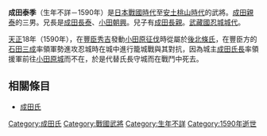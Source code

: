 {{japanese|japanese=成田 泰季|kana=なりた やすすえ|romaji=Narita Yasusue}}
'''成田泰季'''（生年不詳－1590年）是[[日本戰國時代|日本戰國時代]]至[[安土桃山時代|安土桃山時代]]的武將。[[成田親泰|成田親泰]]的三男。兄長是[[成田長泰|成田長泰]]、[[小田朝興|小田朝興]]。兒子有[[成田長親|成田長親]]。[[武藏國|武藏國]][[忍城|忍城]][[城代|城代]]。

[[天正_(日本)|天正]]18年（1590年），在[[豐臣秀吉|豐臣秀吉]]發動[[小田原征伐|小田原征伐]]時從屬於[[後北條氏|後北條氏]]，在豐臣方的[[石田三成|石田三成]]率領軍勢進攻忍城時在城中進行籠城戰與其對抗，因為城主[[成田氏長|成田氏長]]率領援軍前往[[小田原城|小田原城]]而不在，於是代替氏長守城而在戰鬥中死去。

== 相關條目 ==
*[[成田氏|成田氏]]

[[Category:成田氏|Category:成田氏]]
[[Category:戰國武將|Category:戰國武將]]
[[Category:生年不詳|Category:生年不詳]]
[[Category:1590年逝世|Category:1590年逝世]]